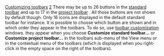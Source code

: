 [[Property:title|Customizing toolbars]]
[[Property:weight|2]]
There may be up to 26 buttons in the [[Main toolbars|standard toolbar]]  and up to 17 in the [[Main toolbars|project toolbar]] . All those buttons are not shown by default though. Only 16 icons are displayed in the default standard toolbar for instance. 
It is possible to choose which button are shown and in which order they appear in the toolbars. To do so, use [[Toolbar customization|toolbar customization]]  windows. they appear when you choose '''Customize standard toolbar...''' or '''Customize project toolbar...''' in the toolbars sub-menu of the View menu or in the contextual menu of the toolbars (which is displayed when you right-click in the empty space on the right of the toolbars). 

{{seealso| '''See Also''' <br/>
[[Main toolbars|The toolbars and their buttons]]  <br/>
[[Toolbar customization|Toolbars customization windows]]  }}




